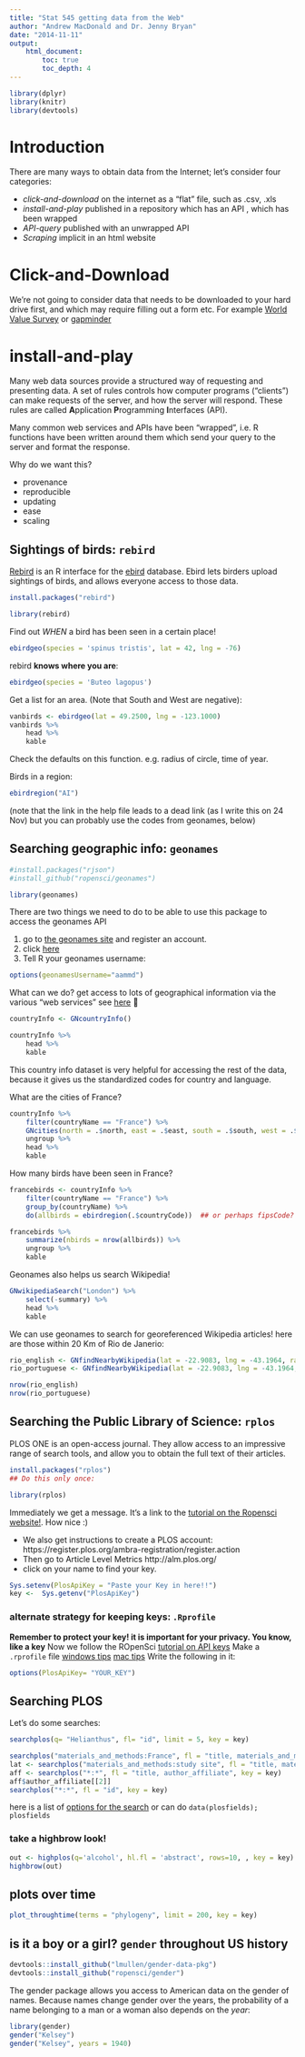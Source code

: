 ```yaml
---
title: "Stat 545 getting data from the Web"
author: "Andrew MacDonald and Dr. Jenny Bryan"
date: "2014-11-11"
output: 
    html_document:
        toc: true
        toc_depth: 4
---
```


```r
library(dplyr)
library(knitr)
library(devtools)
```

# Introduction

There are many ways to obtain data from the Internet; let's consider four categories:

* *click-and-download* on the internet as a "flat" file, such as .csv, .xls
* *install-and-play* published in a repository which has an API , which has been wrapped
* *API-query* published with an unwrapped API
* *Scraping* implicit in an html website

# Click-and-Download
We're not going to consider data that needs to be downloaded to your hard drive first, and which may require filling out a form etc. For example [World Value Survey]() or [gapminder]()

# install-and-play

Many web data sources provide a structured way of requesting and presenting data. A set of rules controls how computer programs ("clients") can make requests of the server, and how the server will respond. These rules are called **A**pplication **P**rogramming **I**nterfaces (API).

Many common web services and APIs have been "wrapped", i.e. R functions have been written around them which send your query to the server and format the response.

Why do we want this?

* provenance
* reproducible
* updating
* ease
* scaling

## Sightings of birds: `rebird`

[Rebird](https://github.com/ropensci/rebird) is an R interface for the [ebird]() database. Ebird lets birders upload sightings of birds, and allows everyone access to those data.

```r
install.packages("rebird")
```
```r
library(rebird)
```

Find out *WHEN* a bird has been seen in a certain place!

```r
ebirdgeo(species = 'spinus tristis', lat = 42, lng = -76)
```

rebird **knows where you are**:
```r
ebirdgeo(species = 'Buteo lagopus')
```

Get a list for an area. (Note that South and West are negative):

```r
vanbirds <- ebirdgeo(lat = 49.2500, lng = -123.1000)
vanbirds %>%
	head %>%
	kable
```

Check the defaults on this function. e.g. radius of circle, time of year.

Birds in a region:
```r
ebirdregion("AI")
```
(note that the link in the help file leads to a dead link (as I write this on 24 Nov) but you can probably use the codes from geonames, below)


## Searching geographic info: `geonames`
```r
#install.packages("rjson")
#install_github("ropensci/geonames")

library(geonames)
```

There are two things we need to do to be able to use this package to access the geonames API

1. go to [the geonames site](www.geonames.org/login/) and register an account. 
2. click [here](http://www.geonames.org/enablefreewebservice)
3. Tell R your geonames username:

```r
options(geonamesUsername="aammd")
```

What can we do? get access to lots of geographical information via the various "web services" see [here](http://www.geonames.org/export/ws-overview.html)

```r
countryInfo <- GNcountryInfo()
```

```r
countryInfo %>%
	head %>%
	kable
```

This country info dataset is very helpful for accessing the rest of the data, because it gives us the standardized codes for country and language.  

What are the cities of France?
```r
countryInfo %>%
	filter(countryName == "France") %>%
	GNcities(north = .$north, east = .$east, south = .$south, west = .$west, maxRows = 500) %>%
	ungroup %>%
	head %>%
	kable
```

How many birds have been seen in France?

```r
francebirds <- countryInfo %>%
	filter(countryName == "France") %>%
	group_by(countryName) %>%
	do(allbirds = ebirdregion(.$countryCode))  ## or perhaps fipsCode?

francebirds %>%
	summarize(nbirds = nrow(allbirds)) %>%
	ungroup %>%
	kable
```


Geonames also helps us search Wikipedia!
```r
GNwikipediaSearch("London") %>%
	select(-summary) %>%
	head %>%
	kable
```


We can use geonames to search for georeferenced Wikipedia articles! here are those within 20 Km of Rio de Janerio:
```r
rio_english <- GNfindNearbyWikipedia(lat = -22.9083, lng = -43.1964, radius = 20, lang = "en", maxRows = 500)
rio_portuguese <- GNfindNearbyWikipedia(lat = -22.9083, lng = -43.1964, radius = 20, lang = "pt", maxRows = 500)

nrow(rio_english)
nrow(rio_portuguese)
```


## Searching the Public Library of Science: `rplos`
PLOS ONE is an open-access journal. They allow access to an impressive range of search tools, and allow you to obtain the full text of their articles. 

```r
install.packages("rplos")
## Do this only once:
```

```r
library(rplos)
```
Immediately we get a message. It's a link to the [tutorial on the Ropensci website!](http://ropensci.org/tutorials/rplos_tutorial.html). How nice :)

* We also get instructions to create a PLOS account: https://register.plos.org/ambra-registration/register.action
* Then go to Article Level Metrics http://alm.plos.org/
* click on your name to find your key.

```r
Sys.setenv(PlosApiKey = "Paste your Key in here!!")
key <-  Sys.getenv("PlosApiKey")
```


### alternate strategy for keeping keys: `.Rprofile`
**Remember to protect your key! it is important for your privacy. You know, like a key**
Now we follow the ROpenSci [tutorial on API keys](https://github.com/ropensci/rOpenSci/wiki/Installation-and-use-of-API-keys)
Make a `.rprofile` file [windows tips](http://cran.r-project.org/bin/windows/rw-FAQ.html#What-are-HOME-and-working-directories_003f) [mac tips](http://cran.r-project.org/bin/macosx/RMacOSX-FAQ.html#The-R-Console)
Write the following in it:

```r
options(PlosApiKey= "YOUR_KEY")
```

## Searching PLOS
Let's do some searches:
```r
searchplos(q= "Helianthus", fl= "id", limit = 5, key = key)
```

```r
searchplos("materials_and_methods:France", fl = "title, materials_and_methods", key = key)
lat <- searchplos("materials_and_methods:study site", fl = "title, materials_and_methods", key = key)
aff <- searchplos("*:*", fl = "title, author_affiliate", key = key)
aff$author_affiliate[[2]]
searchplos("*:*", fl = "id", key = key)
```

here is a list of [options for the search](http://api.plos.org/solr/search-fields/)
or can do `data(plosfields); plosfields`

### take a highbrow look!

```r
out <- highplos(q='alcohol', hl.fl = 'abstract', rows=10, , key = key)
highbrow(out)
```

## plots over time
```r
plot_throughtime(terms = "phylogeny", limit = 200, key = key)
```


## is it a boy or a girl? `gender` throughout US history

```r
devtools::install_github("lmullen/gender-data-pkg")
devtools::install_github("ropensci/gender")
```

The gender package allows you access to American data on the gender of names. Because names change gender over the years, the probability of a name belonging to a man or a woman also depends on the *year*:

```r
library(gender)
gender("Kelsey")
gender("Kelsey", years = 1940)
```


